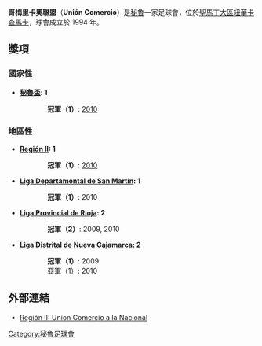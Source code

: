 {{Infobox football club
| clubname   = 哥梅里卡奧
| image      = [[Image:CD_Union_Comercio.png|180px]]
| fullname   = 哥梅里卡奧聯盟
| nickname   = ''El Poderoso del Alto Mayo''
| founded    = 1994年6月15日
| ground     = [[Estadio_IPD_de_Moyobamba|Estadio IPD de Moyobamba]]
| capacity   = 8,000
| chairman   = Freddy Chávez Ríos
| manager    = Walter Aristizábal
| league     = [[秘魯足球乙級聯賽|秘魯足球乙級聯賽]]
| season     = 2019
| position   = 秘魯甲，第 17 位（降班）
| website    = https://web.archive.org/web/20110823054300/http://clubunioncomercio.com/site/
| pattern_la1=_blueborder|pattern_b1=_vneckblue|pattern_ra1=_blueborder|pattern_sh1=_reddown|pattern_so1=_puma_2010_red
| leftarm1=FF0000|body1=FF0000|rightarm1=FF0000|shorts1=FFFFFF|socks1=FFFFFF
| pattern_la2=_whiteborder|pattern_b2=_vneckwhite|pattern_ra2=_whiteborder|pattern_sh2=_whitedown|pattern_so2=_puma_2010_white
| leftarm2=0000FF|body2=0000FF|rightarm2=0000FF|shorts2=0000FF|socks2=0000FF
}}

'''哥梅里卡奧聯盟'''（'''Unión Comercio'''）是[[秘魯|秘魯]]一家足球會，位於[[聖馬丁大區|聖馬丁大區]][[紐華卡查馬卡|紐華卡查馬卡]]，球會成立於 1994 年。

== 獎項 ==
=== 國家性 ===
*'''[[秘魯盃|秘魯盃]]: 1'''
::'''冠軍（1）''': [[2010_Copa_Perú|2010]]

=== 地區性 ===
*'''[[Copa_Perú|Región II]]: 1'''
::'''冠軍（1）''': [[2010_Copa_Perú|2010]]

*'''[[Ligas_Departamentales_del_Peru|Liga Departamental de San Martín]]: 1'''
::'''冠軍（1）''': 2010

*'''[[Ligas_Provinciales_del_Peru|Liga Provincial de Rioja]]: 2'''
::'''冠軍（2）''': 2009, 2010

*'''[[Ligas_Distritales_del_Peru|Liga Distrital de Nueva Cajamarca]]: 2'''
::'''冠軍（1）''': 2009
::亞軍（1）: 2010

== 外部連結 ==
*[http://dechalaca.com/copaperu/etapa-regional-region-ii-2010/region-ii-transaccion-finiquitada Región II: Union Comercio a la Nacional]{{Wayback|url=http://dechalaca.com/copaperu/etapa-regional-region-ii-2010/region-ii-transaccion-finiquitada |date=20120404010702 }}

[[Category:秘魯足球會|Category:秘魯足球會]]